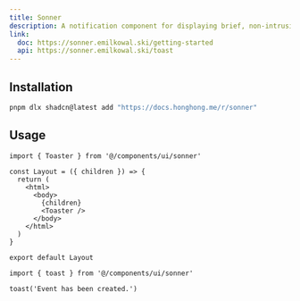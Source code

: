 ```yaml
---
title: Sonner
description: A notification component for displaying brief, non-intrusive messages to the user.
link:
  doc: https://sonner.emilkowal.ski/getting-started
  api: https://sonner.emilkowal.ski/toast
---
```


<ComponentPreview name='sonner/sonner' />

## Installation

```bash
pnpm dlx shadcn@latest add "https://docs.honghong.me/r/sonner"
```

## Usage

```tsx title='app/layout.tsx'
import { Toaster } from '@/components/ui/sonner'

const Layout = ({ children }) => {
  return (
    <html>
      <body>
        {children}
        <Toaster />
      </body>
    </html>
  )
}

export default Layout
```

```tsx
import { toast } from '@/components/ui/sonner'
```

```tsx
toast('Event has been created.')
```
